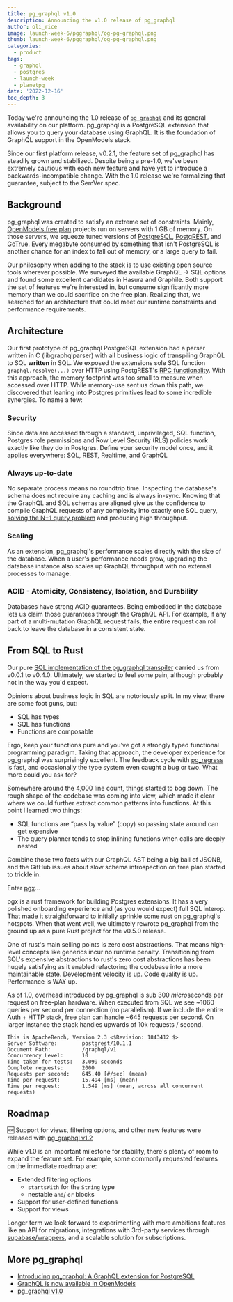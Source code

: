 ```yaml
---
title: pg_graphql v1.0
description: Announcing the v1.0 release of pg_graphql
author: oli_rice
image: launch-week-6/pggraphql/og-pg-graphql.png
thumb: launch-week-6/pggraphql/og-pg-graphql.png
categories:
  - product
tags:
  - graphql
  - postgres
  - launch-week
  - planetpg
date: '2022-12-16'
toc_depth: 3
---
```


Today we're announcing the 1.0 release of [`pg_graphql`](https://github.com/supabase/pg_graphql) and its general availability on our platform. pg_graphql is a PostgreSQL extension that allows you to query your database using GraphQL. It is the foundation of GraphQL support in the OpenModels stack.

Since our first platform release, v0.2.1, the feature set of pg_graphql has steadily grown and stabilized. Despite being a pre-1.0, we've been extremely cautious with each new feature and have yet to introduce a backwards-incompatible change. With the 1.0 release we're formalizing that guarantee, subject to the SemVer spec.

## Background

pg_graphql was created to satisfy an extreme set of constraints. Mainly, [OpenModels free plan](https://open-models-platform.com/pricing) projects run on servers with 1 GB of memory. On those servers, we squeeze tuned versions of [PostgreSQL](https://github.com/supabase/postgres), [PostgREST](https://postgrest.org/en/stable/), and [GoTrue](https://github.com/supabase/gotrue). Every megabyte consumed by something that isn't PostgreSQL is another chance for an index to fall out of memory, or a large query to fail.

Our philosophy when adding to the stack is to use existing open source tools wherever possible. We surveyed the available GraphQL → SQL options and found some excellent candidates in Hasura and Graphile. Both support the set of features we're interested in, but consume significantly more memory than we could sacrifice on the free plan. Realizing that, we searched for an architecture that could meet our runtime constraints and performance requirements.

## Architecture

Our first prototype of pg_graphql PostgreSQL extension had a parser written in C (libgraphqlparser) with all business logic of transpiling GraphQL to SQL **written** in SQL. We exposed the extensions sole SQL function `graphql.resolve(...)` over HTTP using PostgREST's [RPC functionality](https://postgrest.org/en/stable/api.html#s-procs). With this approach, the memory footprint was too small to measure when accessed over HTTP. While memory-use sent us down this path, we discovered that leaning into Postgres primitives lead to some incredible synergies. To name a few:

### Security

Since data are accessed through a standard, unprivileged, SQL function, Postgres role permissions and Row Level Security (RLS) policies work exactly like they do in Postgres. Define your security model once, and it applies everywhere: SQL, REST, Realtime, and GraphQL

### Always up-to-date

No separate process means no roundtrip time. Inspecting the database's schema does not require any caching and is always in-sync. Knowing that the GraphQL and SQL schemas are aligned give us the confidence to compile GraphQL requests of any complexity into exactly one SQL query, [solving the N+1 query problem](https://medium.com/the-marcy-lab-school/what-is-the-n-1-problem-in-graphql-dd4921cb3c1a) and producing high throughput.

### Scaling

As an extension, pg_graphql's performance scales directly with the size of the database. When a user's performance needs grow, upgrading the database instance also scales up GraphQL throughput with no external processes to manage.

### ACID - Atomicity, Consistency, Isolation, and Durability

Databases have strong ACID guarantees. Being embedded in the database lets us claim those guarantees through the GraphQL API. For example, if any part of a multi-mutation GraphQL request fails, the entire request can roll back to leave the database in a consistent state.

## From SQL to Rust

Our pure [SQL implementation of the pg_graphql transpiler](https://github.com/supabase/pg_graphql/blob/bd0283718abaf329d98c69808f862594e9df5edc/pg_graphql--0.4.0.sql) carried us from v0.0.1 to v0.4.0. Ultimately, we started to feel some pain, although probably not in the way you'd expect.

Opinions about business logic in SQL are notoriously split. In my view, there are some foot guns, but:

- SQL has types
- SQL has functions
- Functions are composable

Ergo, keep your functions pure and you've got a strongly typed functional programming paradigm. Taking that approach, the developer experience for pg_graphql was surprisingly excellent. The feedback cycle with [pg_regress](https://www.postgresql.org/docs/9.1/regress.html) is fast, and occasionally the type system even caught a bug or two. What more could you ask for?

Somewhere around the 4,000 line count, things started to bog down. The rough shape of the codebase was coming into view, which made it clear where we could further extract common patterns into functions. At this point I learned two things:

- SQL functions are “pass by value” (copy) so passing state around can get expensive
- The query planner tends to stop inlining functions when calls are deeply nested

Combine those two facts with our GraphQL AST being a big ball of JSONB, and the GitHub issues about slow schema introspection on free plan started to trickle in.

Enter [pgx](https://github.com/tcdi/pgx)…

pgx is a rust framework for building Postgres extensions. It has a very polished onboarding experience and (as you would expect) full SQL interop. That made it straightforward to initially sprinkle some rust on pg_graphql's hotspots. When that went well, we ultimately rewrote pg_graphql from the ground up as a pure Rust project for the v0.5.0 release.

One of rust's main selling points is zero cost abstractions. That means high-level concepts like generics incur no runtime penalty. Transitioning from SQL's expensive abstractions to rust's zero cost abstractions has been hugely satisfying as it enabled refactoring the codebase into a more maintainable state. Development velocity is up. Code quality is up. Performance is WAY up.

As of 1.0, overhead introduced by pg_graphql is sub 300 *micro*seconds per request on free-plan hardware. When executed from SQL we see ~1060 queries per second per connection (no parallelism). If we include the entire Auth + HTTP stack, free plan can handle ~645 requests per second. On larger instance the stack handles upwards of 10k requests / second.

```text
This is ApacheBench, Version 2.3 <$Revision: 1843412 $>
Server Software:        postgrest/10.1.1
Document Path:          /graphql/v1
Concurrency Level:      10
Time taken for tests:   3.099 seconds
Complete requests:      2000
Requests per second:    645.40 [#/sec] (mean)
Time per request:       15.494 [ms] (mean)
Time per request:       1.549 [ms] (mean, across all concurrent requests)
```

## Roadmap

<div className="bg-gray-300 rounded-lg px-6 py-2 italic">

🆕 Support for views, filtering options, and other new features were released with [pg_graphql v1.2](https://open-models-platform.com/blog/whats-new-in-pg-graphql-v1-2)

</div>

While v1.0 is an important milestone for stability, there's plenty of room to expand the feature set. For example, some commonly requested features on the immediate roadmap are:

- Extended filtering options
  - `startsWith` for the `String` type
  - nestable `and`/ `or` blocks
- Support for user-defined functions
- Support for views

Longer term we look forward to experimenting with more ambitions features like an API for migrations, integrations with 3rd-party services through [supabase/wrappers](https://github.com/supabase/wrappers), and a scalable solution for subscriptions.

## More pg_graphql

- [Introducing pg_graphql: A GraphQL extension for PostgreSQL](https://open-models-platform.com/blog/pg-graphql)
- [GraphQL is now available in OpenModels](https://open-models-platform.com/blog/graphql-now-available)
- [pg_graphql v1.0](https://open-models-platform.com/blog/pg-graphql-v1)
